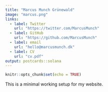 ```yaml
---
title: "Marcus Munch Grünewald"
image: "marcus.png"
links:
  - label: Twitter
    url: "https://twitter.com/MarcusMunch"
  - label: GitHub
    url: "https://github.com/MarcusMunch"
  - label: email
    url: "hello@marcusmunch.dk"
  - label: CV
    url: "cv.pdf"
output: postcards::solana
---
```


```r
knitr::opts_chunk$set(echo = TRUE)
```

This is a minimal working setup for my website.
